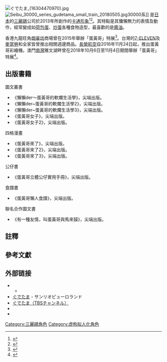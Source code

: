 {{noteTA|1=zh-hk:梳乎蛋;zh-tw:蛋黃哥;zh-cn:懒蛋蛋;}}
[[File:ぐでたま_(16304470970).jpg|thumb]]
[[File:Seibu_30000_series_gudetama_smail_train_20180505.jpg|thumb]]30000系]]
{{地區用詞|start={{lang-ja|ぐでたま}}|as=稱為|cn=懶蛋蛋|tw=蛋黃哥|hk=梳乎蛋|end=}}是[[日本|日本]]的[[三麗鷗|三麗鷗]]公司於2013年所創作的[[卡通形象|卡通形象]]<ref>{{cite web |url=http://sanriocharacterranking.com/tabe/ |title=食べキャラ総選挙〜食うか食われるか真剣勝負!〜 |publisher=サンリオ |accessdate=2015-01-23 |archiveurl=https://web.archive.org/web/20150926205202/http://sanriocharacterranking.com/tabe/ |archivedate=2015-09-26 }}</ref><ref name="Oricon">{{cite web|url=http://www.oricon.co.jp/news/2044624/full/|title=ぐでたま、渋々“歌手”デビュー「歌うのだりぃ…」|accessdate=2015-01-23|date=2014-11-17|archive-date=2018-09-22|archive-url=https://web.archive.org/web/20180922211850/https://www.oricon.co.jp/news/2044624/full/|dead-url=no}}</ref>。其特點是其慵懶無力的表情及動作，經常變成如[[荷包蛋|荷包蛋]]、[[炒蛋|炒蛋]]各種食物造型，最喜歡的是[[醬油|醬油]]。

香港九龍旺角[[朗豪坊|朗豪坊]]商場曾在2015年舉辦「蛋黃哥」特展<ref>{{cite web|url=http://travel.ettoday.net/article/555535.htm|title=等你來約會！超萌「蛋黃哥」特展在香港　免費參觀入場|publisher=ETtoday|accessdate=2015-09-09|archive-url=https://web.archive.org/web/20150915000737/http://travel.ettoday.net/article/555535.htm|archive-date=2015-09-15|dead-url=yes}}</ref>。台灣的[[7-ELEVEN|7-ELEVEN]]及[[麥當勞|麥當勞]]和全家皆曾推出相關週邊商品。[[長榮航空|長榮航空]]自2016年11月24日起，推出蛋黃哥彩繪機。澳門[[南灣_(澳門)|南灣]]雅文湖畔曾在2018年10月6日至11月4日期間舉辦「蛋黃哥」特展<ref>{{cite web|url=https://ol.mingpao.com/php/hotpick3.php?nodeid=1538883571743&issue=20181009|title=澳門好去處：10米高梳乎蛋@澳門　Hea住食買影|publisher=明報OL網|accessdate=2018-10-09|archive-url=https://web.archive.org/web/20181105202730/https://ol.mingpao.com/php/hotpick3.php?nodeid=1538883571743&issue=20181009|archive-date=2018-11-05|dead-url=yes}}</ref>。

==出版書籍==
;圖文叢書
*《懶懶der～蛋黃哥的軟爛生活學》，尖端出版。
*《懶懶der~蛋黃哥的軟爛生活學2》，尖端出版。
*《懶懶der~蛋黃哥的軟爛生活學3》，尖端出版。
*《蛋黃哥女子》，尖端出版。
*《蛋黃哥女子2》，尖端出版。

;四格漫畫
*《蛋黃哥來了》，尖端出版。
*《蛋黃哥來了2》，尖端出版。
*《蛋黃哥來了3》，尖端出版。

;公仔書
*《蛋黃哥立體公仔實用手冊》，尖端出版。

;食譜書
*《蛋黃哥懶人食譜》，尖端出版。

;聯名合作圖文書
*《有一種友情，叫蛋黃哥與馬來貘》，尖端出版。

==註釋==
{{NoteFoot}}

==參考文獻==
{{reflist}}

== 外部链接 ==
*{{Official|http://www.sanrio.co.jp/character/gudetama/}}
**{{Official|https://www.sanrio.co.jp/special/gudetama/5th/|ぐでたま5周年スペシャルサイト}}
*[http://www.puroland.jp/character/gudetama/ ぐでたま] - サンリオピューロランド
*[https://www.tbs.co.jp/tbs-ch/item/a0205/ ぐでたま（TBSチャンネル）]
*{{Twitter|gudetama_sanrio}}
*{{Instagram|gudetama|gudetama}}{{en icon}}

[[Category:三麗鷗角色|Category:三麗鷗角色]]
[[Category:虚构拟人化角色|Category:虚构拟人化角色]]